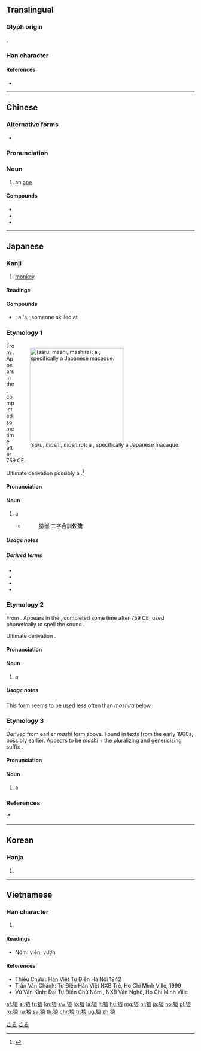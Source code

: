 {{character info/new}}
{{also|猨}}
==Translingual==

===Glyph origin===
{{Han etym}}
{{Han compound|犬|alt1=犭|袁|ls=psc|c1=s|c2=p}}.

===Han character===
{{Han char|rn=94|rad=犬|as=10|sn=13|four=44232|canj=KHGRV|ids=⿰犭袁}}

====References====
* {{Han ref|kx=0716.190|dkj=20584|dj=1128.090|hdz=21361.150|uh=733F|ud=29503|bh=B7E1|bd=47073}}

----
==Chinese==
{{zh-forms}}

===Alternative forms===
* {{zh-l|猨}}

===Pronunciation===
{{zh-pron
|m=yuán
|c=jyun4
|mn=qz,tw,xm,zz:oân
|mc=y
|oc=y
|cat=n
}}

===Noun===
{{zh-noun}}

# an [[ape]]

====Compounds====
* {{zh-l|猿猴}}
* {{zh-l|猿人}}
* {{zh-l|類人猿}}

{{zh-cat|Primates}}
----

==Japanese==

===Kanji===
{{ja-kanji|grade=c|rs=犬10}}

# [[monkey]]

====Readings====
{{ja-readings
|goon=[[おん]] (on)
|kanon=[[えん]] (en), {{qualifier|historical}} [[ゑん]] (wen)
|kun=[[さる]] (saru), [[まし]] (mashi) {{non-joyo-reading}}, [[ましら]] (mashira) {{non-joyo-reading}}
|nanori=[[さ]] (sa), [[さわ]] (sawa)
}}

====Compounds====
{{der-top|Compounds}}
* {{ja-r|猿%臂|えん%ぴ}}: a {{l|en|monkey}}'s {{l|en|elbow}}; someone skilled at {{l|en|archery}}
{{der-bottom}}

===Etymology 1===
<div style="float:right;">
{{wikipedia|lang=ja|サル}}
{{wikipedia|Monkey}}
[[File:JapaneseMacaqueM2218.jpg|thumb|250px|{{lang|ja|猿}} (''saru'', ''mashi'', ''mashira''): a '''{{l|en|monkey}}''', specifically a Japanese macaque.]]
</div>
{{ja-kanjitab|yomi=k|さる}}

From {{inh|ja|ojp|sort=さる|-}}.  Appears in the ''{{w|Man'yōshū}}'', completed some time after 759 CE.

Ultimate derivation possibly a {{bor|nocap=1|sort=さる|ja|ain|サロ|tr=saro||monkey|pos=from {{m|ain|サㇻ|tr=sar||a tail}} + {{m|ain|オ|tr=o||to bear, to wear, to carry}}}}.<ref name="BAT">{{R:ain:B}}</ref>

====Pronunciation====
{{ja-pron|yomi=k|さる|acc=1|acc_ref=DJR,SMK5}}

====Noun====
{{ja-noun|さる|サル}}

# a {{l|en|monkey}}
#* {{RQ:Konkōmyō Saishōōkyō Ongi|10 (back)}}
#*: 猕猴 二字合訓'''佐流'''

=====Usage notes=====
{{U:ja:biology|サル}}

=====Derived terms=====
{{der-top}}
* {{ja-r|日%本%猿|^ニ%ホン%ザル}}
* {{ja-r|狐%猿|キツネ%ザル}}
* {{ja-r|猿も木から落ちる|さる も き から おちる}}
* {{ja-r|申|さる}}
{{der-bottom}}

===Etymology 2===
{{ja-kanjitab|yomi=k|まし}}

From {{inh|ja|ojp|sort=まし}}.  Appears in the ''{{w|Man'yōshū}}'', completed some time after 759 CE, used phonetically to spell the sound {{IPAchar|/masi/}}.

Ultimate derivation {{unk|nocap=1|sort=まし}}.

====Pronunciation====
{{ja-pron|yomi=k|まし|acc=1|acc_ref=SMK5}}

====Noun====
{{ja-noun|まし}}

# {{lb|ja|sort=まし|archaic|possibly|_|obsolete}} a {{l|en|monkey}}

=====Usage notes=====
This form seems to be used less often than ''mashira'' below.

===Etymology 3===
{{ja-kanjitab|yomi=k|ましら}}

Derived from earlier ''mashi'' form above.  Found in texts from the early 1900s, possibly earlier.  Appears to be ''mashi'' + the pluralizing and genericizing suffix {{m|ja|ら|tr=ra}}.

====Pronunciation====
{{ja-pron|yomi=k|ましら|acc=0|acc_ref=DJR,SMK5|acc2=1|acc2_ref=DJR}}

====Noun====
{{ja-noun|ましら}}

# {{lb|ja|sort=まし|archaic}} a {{l|en|monkey}}

===References===
<references/>
:* {{R:Konkōmyō Saishōōkyō Ongi}}

[[Category:Japanese basic words|さる]]
[[Category:ja:Monkeys|さる]]

----

==Korean==

===Hanja===
{{ko-hanja|hangeul=원|eumhun=|rv=won|mr=wŏn|y=wen}}

# {{defn|lang=ko|sort=犬10}}

----

==Vietnamese==

===Han character===
{{vi-hantu|[[viên]], [[vượn]], [[ươi]]|rs=犬10}}

# {{defn|lang=vi|sort=犬10}}

====Readings====
* Nôm: viên, vượn

====References====
* Thiều Chửu : Hán Việt Tự Điển Hà Nội 1942
* Trần Văn Chánh: Từ Điển Hán Việt NXB Trẻ, Ho Chi Minh Ville, 1999
* Vũ Văn Kính: Đại Tự Điển Chữ Nôm , NXB Văn Nghệ, Ho Chi Minh Ville

[[af:猿]]
[[el:猿]]
[[fr:猿]]
[[kn:猿]]
[[sw:猿]]
[[lo:猿]]
[[la:猿]]
[[lt:猿]]
[[hu:猿]]
[[mg:猿]]
[[nl:猿]]
[[ja:猿]]
[[no:猿]]
[[pl:猿]]
[[ro:猿]]
[[ru:猿]]
[[sv:猿]]
[[th:猿]]
[[chr:猿]]
[[tr:猿]]
[[ug:猿]]
[[zh:猿]]